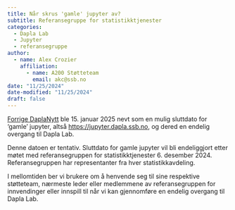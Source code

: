 ```yaml
---
title: Når skrus 'gamle' jupyter av?
subtitle: Referansegruppe for statistikktjenester
categories:
  - Dapla Lab
  - Jupyter
  - referansegruppe
author:
  - name: Alex Crozier
    affiliation: 
      - name: A200 Støtteteam
        email: akc@ssb.no
date: "11/25/2024"
date-modified: "11/25/2024"
draft: false
---
```


[Forrige DaplaNytt](../2024-11-20-daplanytt-nov/index.qmd) ble 15. januar 2025 nevt som en mulig sluttdato for 'gamle' jupyter, altså [https://jupyter.dapla.ssb.no](https://jupyter.dapla.ssb.no), og dered en endelig overgang til Dapla Lab.

Denne datoen er tentativ. Sluttdato for gamle jupyter vil bli endeliggjort etter møtet med referansegruppen for statistikktjenester 6. desember 2024. Referansegruppen har representanter fra hver statistikkavdeling.

I mellomtiden ber vi brukere om å henvende seg til sine respektive støtteteam, nærmeste leder eller medlemmene av referansegruppen for innvendinger eller innspill til når vi kan gjennomføre en endelig overgang til Dapla Lab.